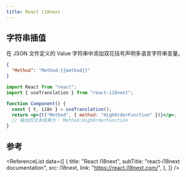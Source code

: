 ```yaml
---
title: React i18next
---
```



## 字符串插值

在 JSON 文件定义的 Value 字符串中添加双花括号声明多语言字符串变量。

```json title="JSON"
{
  "Method": "Method:{{method}}"
}
```

```jsx {6} title="JavaScript" showLineNumbers
import React from "react";
import { useTranslation } from "react-i18next";

function Component() {
  const { t, i18n } = useTranslation();
  return <p>{t("Method", { method: "HighOrderFunction" })}</p>;
  // 输出的文本结果为： Method:HighOrderFunction
}
```

## 参考

<ReferenceList
  data={[
    {
      title: "React i18next",
      subTitle: "react-i18next documentation",
      src: i18next,
      link: "https://react.i18next.com/",
    },
  ]}
/>

